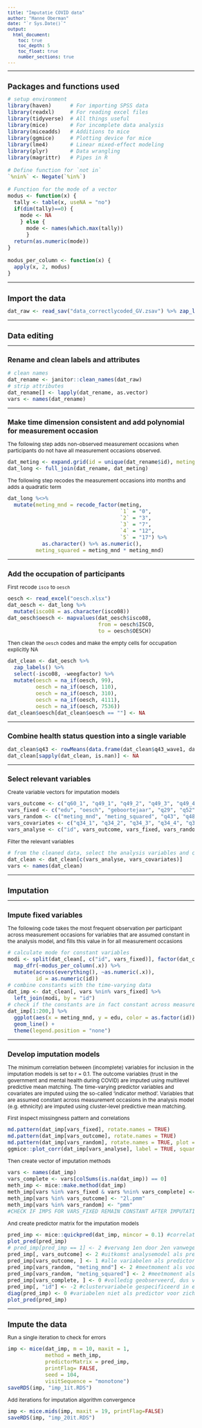 ```yaml
---
title: "Imputatie COVID data"
author: "Hanne Oberman"
date: "`r Sys.Date()`"
output: 
  html_document:
    toc: true
    toc_depth: 5
    toc_float: true
    number_sections: true
---
```


<style type="text/css">

body{ /* Normal  */
      font-size: 12px;
  }
td {  /* Table  */
  font-size: 12px;
}
h1.title {
  font-size: 20px;
  color: DarkBlue;
}
h1 { /* Header 1 */
  font-size: 18px;
}
h2 { /* Header 2 */
    font-size: 16px;
}
h3 { /* Header 3 */
  font-size: 14px;
}
code.r{ /* Code block */
    font-size: 12px;
}
pre { /* Code block - determines code spacing between lines */
    font-size: 12px;
}
</style>

---

# Packages and functions used
```r
# setup environment
library(haven)      # For importing SPSS data
library(readxl)     # For reading excel files
library(tidyverse)  # All things useful
library(mice)       # For incomplete data analysis
library(miceadds)   # Additions to mice
library(ggmice)     # Plotting device for mice
library(lme4)       # Linear mixed-effect modeling
library(plyr)       # Data wrangling
library(magrittr)   # Pipes in R

# Define function for `not in`
`%nin%` <- Negate(`%in%`)

# Function for the mode of a vector
modus <- function(x) {
  tally <- table(x, useNA = "no")
  if(dim(tally)==0) {
    mode <- NA
    } else {
      mode <- names(which.max(tally))
      }
  return(as.numeric(mode))
}

modus_per_column <- function(x) {
  apply(x, 2, modus)
}
```

---

# Import the data
```r
dat_raw <- read_sav("data_correctlycoded_GV.zsav") %>% zap_labels()
```

---

# Data editing

---

## Rename and clean labels and attributes
```r
# clean names
dat_rename <- janitor::clean_names(dat_raw) 
# strip attributes
dat_rename[] <- lapply(dat_rename, as.vector)
vars <- names(dat_rename)
```

---

## Make time dimension consistent and add polynomial for measurement occasion
The following step adds non-observed measurement occasions when participants do not have all measurement occasions observed. 
```r
dat_meting <- expand.grid(id = unique(dat_rename$id), meting = 1:5)
dat_long <- full_join(dat_rename, dat_meting)
```

The following step recodes the measurement occasions into months and adds a quadratic term 
```r
dat_long %<>%
  mutate(meting_mnd = recode_factor(meting, 
                                    `1` = "0", 
                                    `2` = "3", 
                                    `3` = "7", 
                                    `4` = "12", 
                                    `5` = "17") %>% 
           as.character() %>% as.numeric(),
         meting_squared = meting_mnd * meting_mnd)
```

---

## Add the occupation of participants

First recode `isco` to `oesch`
```r
oesch <- read_excel("oesch.xlsx")
dat_oesch <- dat_long %>% 
  mutate(isco08 = as.character(isco08))
dat_oesch$oesch <- mapvalues(dat_oesch$isco08, 
                             from = oesch$ISCO, 
                             to = oesch$OESCH)
```

Then clean the `oesch` codes and make the empty cells for occupation explicitly NA
```r
dat_clean <- dat_oesch %>% 
  zap_labels() %>% 
  select(-isco08, -weegfactor) %>% 
  mutate(oesch = na_if(oesch, 99),
         oesch = na_if(oesch, 110),
         oesch = na_if(oesch, 310),
         oesch = na_if(oesch, 4111),
         oesch = na_if(oesch, 7536))
dat_clean$oesch[dat_clean$oesch == ""] <- NA
```

---

## Combine health status question into a single variable
```r
dat_clean$q43 <- rowMeans(data.frame(dat_clean$q43_wave1, dat_clean$q43_wave2tot5), na.rm = TRUE)
dat_clean[sapply(dat_clean, is.nan)] <- NA
```

---

## Select relevant variables

Create variable vectors for imputation models
```r
vars_outcome <- c("q60_1", "q49_1", "q49_2", "q49_3", "q49_4", "q49_5", "q49_6")
vars_fixed <- c("edu", "oesch", "geboortejaar", "q29", "q52", "q53", "q54", "sekse", "etn_herkomst")
vars_random <- c("meting_mnd", "meting_squared", "q43", "q48_1", "q48_9", "q48_10", "q48_11", "q48_12", "q47_1", "q47_2", "q47_3", "q33_1", "q33_2", "q33_3", "q33_4", "q33_5", "q33_6")
vars_covariates <- c("q34_1", "q34_2", "q34_3", "q34_4", "q34_5", "q38_1", "q38_2", "q38_3", "q38_4", "q31_1", "q31_2", "q31_3", "q31_4", "q31_5", "q31_6", "q31_7", "q59", "q60_2", "q60_3", "q60_4", "q60_8", "q60_10", "q60_12")
vars_analyse <- c("id", vars_outcome, vars_fixed, vars_random)
```

Filter the relevant variables
```r
# from the cleaned data, select the analysis variables and covariates
dat_clean <- dat_clean[c(vars_analyse, vars_covariates)]
vars <- names(dat_clean)
```

---

# Imputation

---

## Impute fixed variables
The following code takes the most frequent observation per participant across measurement occasions for variables that are assumed constant in the analysis model, and fills this value in for all measurement occasions 
```r
# calculate mode for constant variables
modi <- split(dat_clean[, c("id", vars_fixed)], factor(dat_clean$id)) %>% 
  map_dfr(~modus_per_column(.x)) %>% 
  mutate(across(everything(), ~as.numeric(.x)),
         id = as.numeric(id))
# combine constants with the time-varying data
dat_imp <- dat_clean[, vars %nin% vars_fixed] %>% 
  left_join(modi, by = "id")
# check if the constants are in fact constant across measurements
dat_imp[1:200,] %>% 
  ggplot(aes(x = meting_mnd, y = edu, color = as.factor(id))) +
  geom_line() +
  theme(legend.position = "none")
```

---

## Develop imputation models
The minimum correlation between (incomplete) variables for inclusion in the imputation models is set to r = 0.1. The outcome variables (trust in the government and mental health during COVID) are imputed using multilevel predictive mean matching. The time-varying predictor variables and covariates are imputed using the so-called 'indicator method'. Variables that are assumed constant across measurement occasions in the analysis model (e.g. ethnicity) are imputed using cluster-level predictive mean matching.

First inspect missingness pattern and correlations
```r
md.pattern(dat_imp[vars_fixed], rotate.names = TRUE)
md.pattern(dat_imp[vars_outcome], rotate.names = TRUE)
md.pattern(dat_imp[vars_random], rotate.names = TRUE, plot = FALSE)
ggmice::plot_corr(dat_imp[vars_analyse], label = TRUE, square = FALSE, rotate = TRUE)
```

Then create vector of imputation methods
```r
vars <- names(dat_imp)
vars_complete <- vars[colSums(is.na(dat_imp)) == 0]
meth_imp <- mice::make.method(dat_imp)
meth_imp[vars %in% vars_fixed & vars %nin% vars_complete] <- "2lonly.pmm" #constante variablen
meth_imp[vars %in% vars_outcome] <- "2l.pmm"
meth_imp[vars %in% vars_random] <- "pmm"
#CHECK IF IMPS FOR VARS_FIXED REMAIN CONSTANT AFTER IMPUTATION. ELSE USE MODE AFTER IMP
```

And create predictor matrix for the imputation models
```r
pred_imp <- mice::quickpred(dat_imp, mincor = 0.1) #correlaties r >= 0.06
plot_pred(pred_imp)
# pred_imp[pred_imp == 1] <- 2 #vervang 1en door 2en vanwege conventies multilevelmodellen mice
pred_imp[, vars_outcome] <- 2 #uitkomst analysemodel als predictor voor alle variabelen
pred_imp[vars_outcome, ] <- 1 #alle variabelen als predictor voor uitkomst analysemodel
pred_imp[vars_random, "meting_mnd"] <- 2 #meetmoment als voorspeller voor varierende variabelen
pred_imp[vars_random, "meting_squared"] <- 2 #meetmoment als voorspeller voor varierende variabelen
pred_imp[vars_complete, ] <- 0 #volledig geobserveerd, dus verwijderen
pred_imp[, "id"] <- -2 #clustervariabele gespecificeerd in elk model
diag(pred_imp) <- 0 #variabelen niet als predictor voor zichzelf
plot_pred(pred_imp)
```

---

# Impute the data

Run a single iteration to check for errors
```r
imp <- mice(dat_imp, m = 10, maxit = 1, 
            method = meth_imp, 
            predictorMatrix = pred_imp, 
            printFlag= FALSE, 
            seed = 104,
            visitSequence = "monotone")
saveRDS(imp, "imp_1it.RDS")
```

Add iterations for imputation algorithm convergence
```r
imp <- mice.mids(imp, maxit = 19, printFlag=FALSE)
saveRDS(imp, "imp_20it.RDS")
```
















